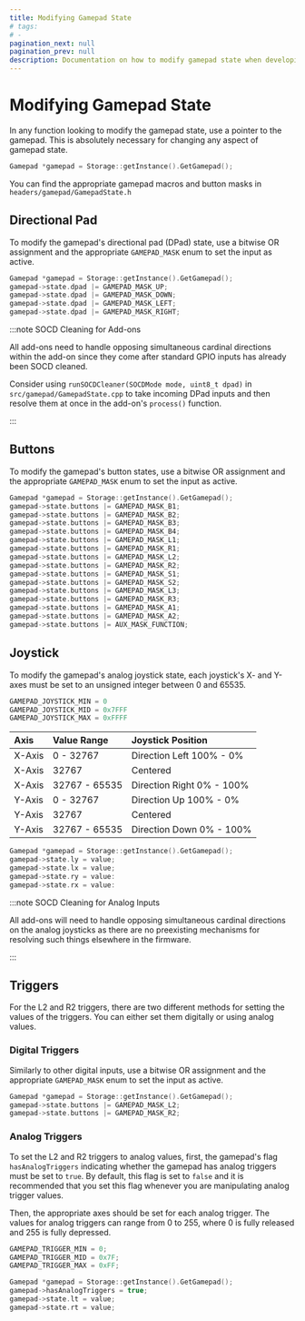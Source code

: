 ```yaml
---
title: Modifying Gamepad State
# tags:
# -
pagination_next: null
pagination_prev: null
description: Documentation on how to modify gamepad state when developing firmware features and add-ons"
---
```


# Modifying Gamepad State

In any function looking to modify the gamepad state, use a pointer to the gamepad. This is absolutely necessary for changing any aspect of gamepad state.

```cpp
Gamepad *gamepad = Storage::getInstance().GetGamepad();
```

You can find the appropriate gamepad macros and button masks in `headers/gamepad/GamepadState.h`

## Directional Pad

To modify the gamepad's directional pad (DPad) state, use a bitwise OR assignment and the appropriate `GAMEPAD_MASK` enum to set the input as active.

```cpp
Gamepad *gamepad = Storage::getInstance().GetGamepad();
gamepad->state.dpad |= GAMEPAD_MASK_UP;
gamepad->state.dpad |= GAMEPAD_MASK_DOWN;
gamepad->state.dpad |= GAMEPAD_MASK_LEFT;
gamepad->state.dpad |= GAMEPAD_MASK_RIGHT;
```

:::note SOCD Cleaning for Add-ons

All add-ons need to handle opposing simultaneous cardinal directions within the add-on since they come after standard GPIO inputs has already been SOCD cleaned.

Consider using `runSOCDCleaner(SOCDMode mode, uint8_t dpad)` in `src/gamepad/GamepadState.cpp` to take incoming DPad inputs and then resolve them at once in the add-on's `process()` function.

:::

## Buttons

To modify the gamepad's button states, use a bitwise OR assignment and the appropriate `GAMEPAD_MASK` enum to set the input as active.

```cpp
Gamepad *gamepad = Storage::getInstance().GetGamepad();
gamepad->state.buttons |= GAMEPAD_MASK_B1;
gamepad->state.buttons |= GAMEPAD_MASK_B2;
gamepad->state.buttons |= GAMEPAD_MASK_B3;
gamepad->state.buttons |= GAMEPAD_MASK_B4;
gamepad->state.buttons |= GAMEPAD_MASK_L1;
gamepad->state.buttons |= GAMEPAD_MASK_R1;
gamepad->state.buttons |= GAMEPAD_MASK_L2;
gamepad->state.buttons |= GAMEPAD_MASK_R2;
gamepad->state.buttons |= GAMEPAD_MASK_S1;
gamepad->state.buttons |= GAMEPAD_MASK_S2;
gamepad->state.buttons |= GAMEPAD_MASK_L3;
gamepad->state.buttons |= GAMEPAD_MASK_R3;
gamepad->state.buttons |= GAMEPAD_MASK_A1;
gamepad->state.buttons |= GAMEPAD_MASK_A2;
gamepad->state.buttons |= AUX_MASK_FUNCTION;
```

## Joystick

To modify the gamepad's analog joystick state, each joystick's X- and Y-axes must be set to an unsigned integer between 0 and 65535.

```cpp
GAMEPAD_JOYSTICK_MIN = 0
GAMEPAD_JOYSTICK_MID = 0x7FFF
GAMEPAD_JOYSTICK_MAX = 0xFFFF
```

| Axis   | Value Range     | Joystick Position         |
| :----- | :-------------- | :------------------------ |
| X-Axis | 0 - 32767      | Direction Left 100% - 0%  |
| X-Axis | 32767          | Centered                  |
| X-Axis | 32767 - 65535 | Direction Right 0% - 100% |
| Y-Axis | 0 - 32767      | Direction Up 100% - 0%  |
| Y-Axis | 32767          | Centered                  |
| Y-Axis | 32767 - 65535 | Direction Down 0% - 100% |

```cpp
Gamepad *gamepad = Storage::getInstance().GetGamepad();
gamepad->state.ly = value;
gamepad->state.lx = value;
gamepad->state.ry = value:
gamepad->state.rx = value:
```

:::note SOCD Cleaning for Analog Inputs

All add-ons will need to handle opposing simultaneous cardinal directions on the analog joysticks as there are no preexisting mechanisms for resolving such things elsewhere in the firmware.

:::

## Triggers

For the L2 and R2 triggers, there are two different methods for setting the values of the triggers. You can either set them digitally or using analog values.

### Digital Triggers

Similarly to other digital inputs, use a bitwise OR assignment and the appropriate `GAMEPAD_MASK` enum to set the input as active.

```cpp
Gamepad *gamepad = Storage::getInstance().GetGamepad();
gamepad->state.buttons |= GAMEPAD_MASK_L2;
gamepad->state.buttons |= GAMEPAD_MASK_R2;
```

### Analog Triggers

To set the L2 and R2 triggers to analog values, first, the gamepad's flag `hasAnalogTriggers` indicating whether the gamepad has analog triggers must be set to `true`. By default, this flag is set to `false` and it is recommended that you set this flag whenever you are manipulating analog trigger values. 

Then, the appropriate axes should be set for each analog trigger. The values for analog triggers can range from 0 to 255, where 0 is fully released and 255 is fully depressed.

```cpp
GAMEPAD_TRIGGER_MIN = 0;
GAMEPAD_TRIGGER_MID = 0x7F;
GAMEPAD_TRIGGER_MAX = 0xFF;
```

```cpp
Gamepad *gamepad = Storage::getInstance().GetGamepad();
gamepad->hasAnalogTriggers = true;
gamepad->state.lt = value;
gamepad->state.rt = value;
```
